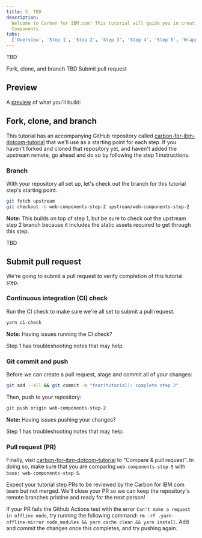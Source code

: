 ```yaml
---
title: 5. TBD
description:
  Welcome to Carbon for IBM.com! This tutorial will guide you in creating an application with Carbon for IBM.com Web
  Components.
tabs:
  ['Overview', 'Step 1', 'Step 2', 'Step 3', 'Step 4', 'Step 5', 'Wrapping up']
---
```



<PageDescription>

TBD

</PageDescription>

<AnchorLinks>

<AnchorLink>Fork, clone, and branch</AnchorLink>
<AnchorLink>TBD</AnchorLink>
<AnchorLink>Submit pull request</AnchorLink>

</AnchorLinks>

## Preview

A [preview]() of what you'll build:

<Preview
  height="400"
  title="Carbon for IBM.com Tutorial Step 5"
  src=""
  frameborder="no"
  allowtransparency="true"
  allowfullscreen="true"
  className="bx--iframe bx--iframe--border"
/>

## Fork, clone, and branch

This tutorial has an accompanying GitHub repository called
[carbon-for-ibm-dotcom-tutorial](https://github.com/carbon-design-system/carbon-for-ibm-dotcom-tutorial) that we'll use
as a starting point for each step. If you haven't forked and cloned that repository yet, and haven't added the upstream
remote, go ahead and do so by following the <Link to="/developing/web-components-tutorial">step 1 instructions</Link>.

### Branch

With your repository all set up, let's check out the branch for this tutorial step's starting point.

```bash
git fetch upstream
git checkout -b web-components-step-2 upstream/web-components-step-2
```

<InlineNotification>

**Note:** This builds on top of step 1, but be sure to check out the upstream step 2 branch because it includes the
static assets required to get through this step.

</InlineNotification>

TBD

## Submit pull request

We're going to submit a pull request to verify completion of this tutorial step.

### Continuous integration (CI) check

Run the CI check to make sure we're all set to submit a pull request.

```bash
yarn ci-check
```

<InlineNotification>

**Note:** Having issues running the CI check?

<Link to="/developing/web-components-tutorial/step-1#continuous-integration-(ci)-check">
  Step 1
</Link> has troubleshooting notes that may help.

</InlineNotification>

### Git commit and push

Before we can create a pull request, stage and commit all of your changes:

```bash
git add --all && git commit -m "feat(tutorial): complete step 2"
```

Then, push to your repository:

```bash
git push origin web-components-step-2
```

<InlineNotification>

**Note:** Having issues pushing your changes?

<Link to="/developing/web-components-tutorial/step-1#git-commit-and-push">
  Step 1
</Link> has troubleshooting notes that may help.

</InlineNotification>

### Pull request (PR)

Finally, visit [carbon-for-ibm-dotcom-tutorial](https://github.com/carbon-design-system/carbon-for-ibm-dotcom-tutorial)
to "Compare & pull request". In doing so, make sure that you are comparing `web-components-step-5` with
`base: web-components-step-5`.

Expect your tutorial step PRs to be reviewed by the Carbon for IBM.com team but not merged. We'll close your PR so we
can keep the repository's remote branches pristine and ready for the next person!

If your PR fails the Github Actions test with the error `Can't make a request in offline mode`, try running the
following command: `rm -rf .yarn-offline-mirror node_modules && yarn cache clean && yarn install`. Add and commit the
changes once this completes, and try pushing again.
